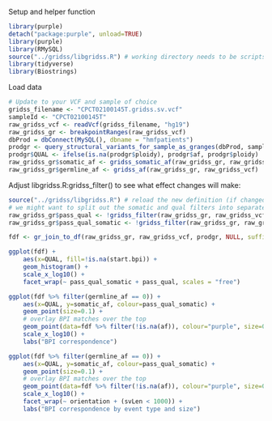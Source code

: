 Setup and helper function
```r
library(purple)
detach("package:purple", unload=TRUE)
library(purple)
library(RMySQL)
source("../gridss/libgridss.R") # working directory needs to be scripts/analysisscripts
library(tidyverse)
library(Biostrings)
```
Load data
```r
# Update to your VCF and sample of choice
gridss_filename <- "CPCT02100145T.gridss.sv.vcf"
sampleId <- "CPCT02100145T"
raw_gridss_vcf <- readVcf(gridss_filename, "hg19")
raw_gridss_gr <- breakpointRanges(raw_gridss_vcf)
dbProd = dbConnect(MySQL(), dbname = "hmfpatients")
prodgr <- query_structural_variants_for_sample_as_granges(dbProd, sampleId)
prodgr$QUAL <- ifelse(is.na(prodgr$ploidy), prodgr$af, prodgr$ploidy)
raw_gridss_gr$somatic_af <- gridss_somatic_af(raw_gridss_gr, raw_gridss_vcf)
raw_gridss_gr$germline_af <- gridss_af(raw_gridss_gr, raw_gridss_vcf)
```

Adjust libgridss.R:gridss_filter() to see what effect changes will make:

```r
source("../gridss/libgridss.R") # reload the new definition (if changed)
# we might want to split out the somatic and qual filters into separate functions
raw_gridss_gr$pass_qual <- !gridss_filter(raw_gridss_gr, raw_gridss_vcf, somatic_filters=FALSE)
raw_gridss_gr$pass_qual_somatic <- !gridss_filter(raw_gridss_gr, raw_gridss_vcf, somatic_filters=TRUE)

fdf <- gr_join_to_df(raw_gridss_gr, raw_gridss_vcf, prodgr, NULL, suffix=c("", ".bpi"))

```

```r

ggplot(fdf) +
	aes(x=QUAL, fill=!is.na(start.bpi)) +
	geom_histogram() +
	scale_x_log10() +
	facet_wrap(~ pass_qual_somatic + pass_qual, scales = "free")

ggplot(fdf %>% filter(germline_af == 0)) +
	aes(x=QUAL, y=somatic_af, colour=pass_qual_somatic) +
	geom_point(size=0.1) +
	# overlay BPI matches over the top
	geom_point(data=fdf %>% filter(!is.na(af)), colour="purple", size=0.2) +
	scale_x_log10() +
	labs("BPI correspondence")

ggplot(fdf %>% filter(germline_af == 0)) +
	aes(x=QUAL, y=somatic_af, colour=pass_qual_somatic) +
	geom_point(size=0.1) +
	# overlay BPI matches over the top
	geom_point(data=fdf %>% filter(!is.na(af)), colour="purple", size=0.2) +
	scale_x_log10() +
	facet_wrap(~ orientation + (svLen < 1000)) +
	labs("BPI correspondence by event type and size")
```
